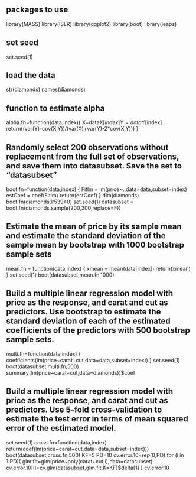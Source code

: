 ## packages to use ##
library(MASS)
library(ISLR)
library(ggplot2)
library(boot)
library(leaps)

## set seed ##
set.seed(1)

## load the data ##
str(diamonds)
names(diamonds)

## function to estimate alpha ##
alpha.fn=function(data,index){
  X=data$X[index]
  Y=data$Y[index]
  return((var(Y)-cov(X,Y))/(var(X)+var(Y)-2*cov(X,Y)))
}

## Randomly select 200 observations without replacement from the full set of observations, and save them into datasubset. Save the set to "datasubset" ##
boot.fn=function(data,index) {
  Fitlm = lm(price~.,data=data,subset=index)
  estCoef = coef(Fitlm)
  return(estCoef)
}
dim(diamonds)
boot.fn(diamonds,1:53940)
set.seed(1)
datasubset = boot.fn(diamonds,sample(200,200,replace=F))

## Estimate the mean of price by its sample mean and estimate the standard deviation of the sample mean by bootstrap with 1000 bootstrap sample sets ##
mean.fn = function(data,index) {
   xmean = mean(data[index])
   return(xmean)
  }
set.seed(1)
boot(datasubset,mean.fn,1000)
  
## Build a multiple linear regression model with price as the response, and carat and cut as predictors. Use bootstrap to estimate the standard deviation of each of the estimated coefficients of the predictors with 500 bootstrap sample sets.##
multi.fn=function(data,index) {
  coefficients(lm(price~carat+cut,data=data,subset=index))
}
set.seed(1)
boot(datasubset,multi.fn,500)
summary(lm(price~carat+cut,data=diamonds))$coef

##  Build a multiple linear regression model with price as the response, and carat and cut as predictors. Use 5-fold cross-validation to estimate the test error in terms of mean squared error of the estimated model.##
set.seed(1)
cross.fn=function(data,index)
  return(coef(lm(price~carat+cut,data=data,subset=index)))
  boot(datasubset,cross.fn,500)
KF=5
PD=10
cv.error.10=rep(0,PD)
for (i in 1:PD){
glm.fit=glm(price~poly(carat+cut,i),data=datasubset)
cv.error.10[i]=cv.glm(datasubset,glm.fit,K=KF)$delta[1]
}
cv.error.10

